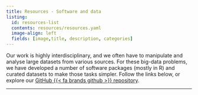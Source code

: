 ```yaml
---
title: Resources - Software and data
listing:
  id: resources-list
  contents: resources/resources.yaml
  image-align: left
  fields: [image,title, description, categories]
---
```


Our work is highly interdisciplinary, and we often have to manipulate and analyse large datasets from various sources. For these big-data problems, we have developed a number of software packages (mostly in R) and curated datasets to make those tasks simpler. Follow the links below, or explore our [GitHub {{< fa brands github >}} repository](https://github.com/EvolEcolGroup).

------------------------------------------------------------------------

:::{#resources-list}
:::
